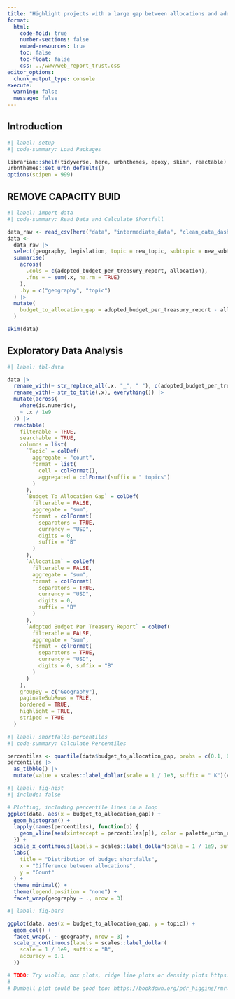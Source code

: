 ```yaml
---
title: "Highlight projects with a large gap between allocations and adopted budget"
format:
  html:
    code-fold: true
    number-sections: false
    embed-resources: true
    toc: false
    toc-float: false
    css: ../www/web_report_trust.css 
editor_options:
  chunk_output_type: console
execute:
  warning: false
  message: false
---
```


## Introduction

```r
#| label: setup
#| code-summary: Load Packages

librarian::shelf(tidyverse, here, urbnthemes, epoxy, skimr, reactable)
urbnthemes::set_urbn_defaults()
options(scipen = 999)
```

## REMOVE CAPACITY BUID
```r
#| label: import-data
#| code-summary: Read Data and Calculate Shortfall

data_raw <- read_csv(here("data", "intermediate_data", "clean_data_dashboard.csv"))
data <-
  data_raw |>
  select(geography, legislation, topic = new_topic, subtopic = new_subtopic, allocation, adopted_budget_per_treasury_report) |>
  summarise(
    across(
      .cols = c(adopted_budget_per_treasury_report, allocation),
      .fns = ~ sum(.x, na.rm = TRUE)
    ),
    .by = c("geography", "topic")
  ) |>
  mutate(
    budget_to_allocation_gap = adopted_budget_per_treasury_report - allocation
  )

skim(data)
```



## Exploratory Data Analysis

```r
#| label: tbl-data

data |>
  rename_with(~ str_replace_all(.x, "_", " "), c(adopted_budget_per_treasury_report, budget_to_allocation_gap)) |>
  rename_with(~ str_to_title(.x), everything()) |>
  mutate(across(
    where(is.numeric),
    ~ .x / 1e9
  )) |>
  reactable(
    filterable = TRUE,
    searchable = TRUE,
    columns = list(
      `Topic` = colDef(
        aggregate = "count",
        format = list(
          cell = colFormat(),
          aggregated = colFormat(suffix = " topics")
        )
      ),
      `Budget To Allocation Gap` = colDef(
        filterable = FALSE,
        aggregate = "sum",
        format = colFormat(
          separators = TRUE,
          currency = "USD",
          digits = 0,
          suffix = "B"
        )
      ),
      `Allocation` = colDef(
        filterable = FALSE,
        aggregate = "sum",
        format = colFormat(
          separators = TRUE,
          currency = "USD",
          digits = 0,
          suffix = "B"
        )
      ),
      `Adopted Budget Per Treasury Report` = colDef(
        filterable = FALSE,
        aggregate = "sum",
        format = colFormat(
          separators = TRUE,
          currency = "USD",
          digits = 0, suffix = "B"
        )
      )
    ),
    groupBy = c("Geography"),
    paginateSubRows = TRUE,
    bordered = TRUE,
    highlight = TRUE,
    striped = TRUE
  )
```

```r
#| label: shortfalls-percentiles
#| code-summary: Calculate Percentiles

percentiles <- quantile(data$budget_to_allocation_gap, probs = c(0.1, 0.25, 0.5, 0.75, 0.9), na.rm = TRUE)
percentiles |>
  as_tibble() |>
  mutate(value = scales::label_dollar(scale = 1 / 1e3, suffix = " K")(value))
```


```r
#| label: fig-hist
#| include: false

# Plotting, including percentile lines in a loop
ggplot(data, aes(x = budget_to_allocation_gap)) +
  geom_histogram() +
  lapply(names(percentiles), function(p) {
    geom_vline(aes(xintercept = percentiles[p]), color = palette_urbn_red[2], linetype = "dashed")
  }) +
  scale_x_continuous(labels = scales::label_dollar(scale = 1 / 1e9, suffix = "B")) +
  labs(
    title = "Distribution of budget shortfalls",
    x = "Difference between allocations",
    y = "Count"
  ) +
  theme_minimal() +
  theme(legend.position = "none") +
  facet_wrap(geography ~ ., nrow = 3)
```


```r
#| label: fig-bars

ggplot(data, aes(x = budget_to_allocation_gap, y = topic)) +
  geom_col() +
  facet_wrap(. ~ geography, nrow = 3) +
  scale_x_continuous(labels = scales::label_dollar(
    scale = 1 / 1e9, suffix = "B",
    accuracy = 0.1
  ))
```

```r
# TODO: Try violin, box plots, ridge line plots or density plots https://bookdown.org/pdr_higgins/rmrwr/univariate-ggplots-to-visualize-distributions.html
#
# Dumbell plot could be good too: https://bookdown.org/pdr_higgins/rmrwr/extensions-to-ggplot.html#packages-needed-for-this-chapter-3
```
